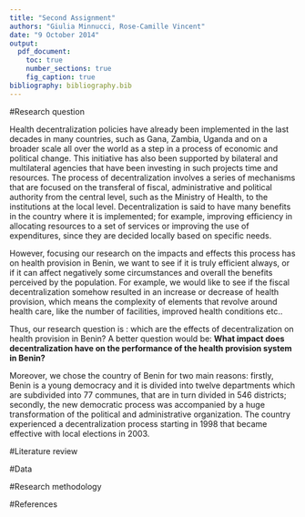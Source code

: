 ```yaml
---
title: "Second Assignment"
authors: "Giulia Minnucci, Rose-Camille Vincent"
date: "9 October 2014"
output:
  pdf_document:
    toc: true
    number_sections: true
    fig_caption: true
bibliography: bibliography.bib
---
```

#Research question

Health decentralization policies have already been implemented in the last decades in many countries, such as Gana, Zambia, Uganda and on a broader scale all over the world as a step in a process of economic and political change. This initiative has also been supported by bilateral and multilateral agencies that have been investing in such projects time and resources. 
The process of decentralization involves a series of mechanisms that are focused on the transferal of fiscal, administrative and political authority from the central level, such as the Ministry of Health, to the institutions at the local level. 
Decentralization is said to have many benefits in the country where it is implemented; for example, improving efficiency in allocating resources to a set of services or improving the use of expenditures, since they are decided locally based on specific needs. 

However, focusing our research on the impacts and effects this process has on health provision in Benin, we want to see if it is truly efficient always, or if it can affect negatively some circumstances and overall the benefits perceived by the population.
For example, we would like to see if the fiscal decentralization somehow resulted in an increase or decrease of health provision, which means the complexity of elements that revolve around health care, like the number of facilities, improved health conditions etc..

Thus, our research question is : which are the effects of decentralization on health provision in Benin? 
A better question would be: **What impact does decentralization have on the performance of the health provision system in Benin?**

Moreover, we chose the country of Benin for two main reasons:
firstly, Benin is a young democracy and it is divided into twelve departments which are subdivided into 77 communes, that are in turn divided in 546 districts;
secondly, the new democratic process was accompanied by a huge transformation of the political and administrative organization. The country experienced a decentralization process starting in 1998 that became effective with local elections in 2003.  



#Literature review

#Data

#Research methodology


#References
